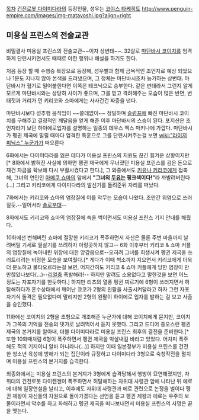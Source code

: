 [[목차]]
[[건전로봇 다이미다라]]의 등장인물, 성우는 [[코야스 타케히토]]
http://www.penguin-empire.com/images/img-matayoshi.jpg?align=right

== 미용실 프린스의 전술교관 ==
비밀결사 미용실 프린스의 전술교관~~이자 상변태~~. 32살로 [[마단바시 코이치]]를 엄격하게 단련시키면서도 때때로 야한 행위나 해설을 하기도 한다.

처음 등장 할 때 수행승 복장으로 등장해, 성우빨과 함께 금욕적인 조언자로 예상 되었으나 1분도 지나지 않아 본색을 드러냈으며, 그 정체는 마단바시조차 능가하는 상변태. 마단바시가 혈기로 밀어붙힌다면 이쪽은 테크닉으로 승부한다. 같은 변태라서 그런지 알게 모르게 마단바시와는 상당히 사이가 좋으며, 그를 믿고 격려해주는 모습이 많은 반면, 변태짓과 거리가 먼 키리코와 쇼마에게는 사사건건 짜증을 낸다.

마단바시보다 성추행 움직임이 ~~쓸데없이~~ 정밀하며 [[슬럼프]]에 빠진 마단바시 코이치를 구해주고 결정적인 깨달음을 얻게 해준 이후 마단바시의 스승이 된다. 포지션은 조언자라기 보단 하이에로입자를 설명하는 일종의 데우스 엑스 마키나에 가깝다. 마단바시가 펭귄 제국에 밀릴 때마다 엄격한 특훈으로 그를 단련시켜주는걸 보면 [[wiki:"라이저 피닉스" 누군가]]가 떠오른다

6화에서는 다이미다라를 잃은 데다가 미용실 프린스의 지원도 끊긴 힘겨운 상황이지만[* 8화에서 밝혀진 사실에 의하면 펭귄 제국에게 무너졌던 미용실 프린스를 검은 돈으로 재건 자금을 확보해 다시 부활시켰다고 한다.], 그 와중에서도 [[키유나 키리코]]에게 접촉해, 그녀의 연인인 [[아메쿠 쇼마]]의 앞에서 '''"그녀의 [[유두|두유]]는 핑크색이다!"'''라 까발려버린다(...) 그리고 키리코에게 다이미다라의 발신기를 돌려준뒤 자리를 떠났다.

7화에서는 키리코와 쇼마의 염장질에 이를 악무는 모습이 나왔다. 조만간 위염으로 쓰러질듯.--일어서라 [[솔로부대]]--

8화에서도 키리코와 쇼마의 염장질에 속을 썩이면서도 미용실 프린스 기지 안내를 해줬다. 

10화에선 변해버린 쇼마에 절망한 키리코가 폭주하면서 자신은 물론 주변 마을까지 날려버릴 기세로 필살기를 쓰려하자 아랑곳하지 않고-- 6화 이후부터 키리코 & 쇼마 커플의 염장질에 녹아내린 위장에 대한 앙갚음으로--오히려 그녀를 희생시켜 펭귄 제국을 쓰러트리려는 비정한 모습을 보여줬다.[* 게다가 이때 썩소까지 지으면서 키리코에게 더욱 더 분노하고 불타오르라는걸 보면, 어지간히도 키리코 & 쇼마 커플에게 당한 염장이 만만찮았나보다(...)--[[리얼충]] 폭발해라!-- 하지만 말려도 소용없다고 말한것을 보면 어느정도는 자포자기를 한듯하다.] 하지만 리츠의 열풍 펭귄 찌르기에 6형이 쓰러지면서 허탈해하다가 혼수상태에서 깨어난 쿄코가 2형의 왼팔을 사출시켜달라고 하자 그런 자포자기식 돌격은 필요없다며 말리지만 2형의 왼팔이 하이에로 입자를 발하는 걸 보고 사출을 승인했다.

11화에선 코이치의 2형을 초형으로 개조해준 누군가에 대해 코이치에게 묻지만, 코이치가 그쪽의 기억을 전송의 댓가로 날려먹어서 듣지 못했다. 그리고 드디어 증오스런 펭귄 제국의 본거지를 알아내, 더블 다이미다라로 미용실 프린스 최후의 결전을 준비한다.[* 또한 10화때처럼 6형이 폭주하면서 펭귄 제국을 박살내길 바라고 있었다. 어차피 폭주해도 적의 기지이니 알바 아니라나(...)] 하지만 이때 일본정부가 미용실 프린스를 건전한 청소년 육성에 방해가 되는 집단이라 규정하고 다이미다라 3형으로 숙청작전을 펼치며 미용실 프린스의 본거지를 습격한다.

최종화에서는 미용실 프린스의 본거지가 3형에게 습격당해서 행방이 묘연해졌지만, 자위대의 건전로봇 다이켄젠이 폭주하면서 허탈해하는 자위대 사령관 앞에 나타난 뒤 에로에 대해 일장연설을 날리고, 이후에도 자위대 사령관과 에로 관련으로 논쟁을 벌이다 펭귄 제왕이 자신들의 차원으로 돌아가겠다는 선언을 듣고 펭귄 제왕과 에로는 우주의 보물이라면서 악수를 하고 화해하고 펭귄 제국을 떠나보내면서 미용실 프린스의 사명은 끝을 맺는다.  
